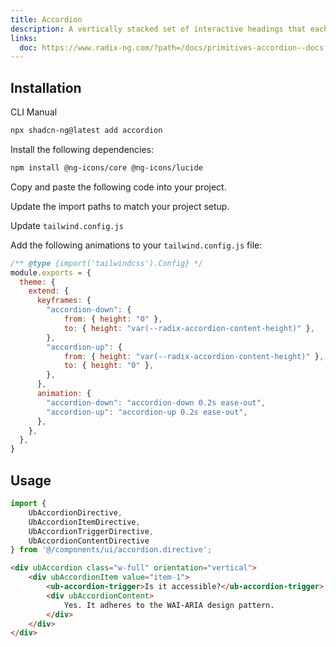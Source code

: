 ```yaml
---
title: Accordion
description: A vertically stacked set of interactive headings that each reveal a section of content.
links:
  doc: https://www.radix-ng.com/?path=/docs/primitives-accordion--docs
---
```


<ComponentPreview
  name="accordion-demo"
  class="[&_*_ub-select-content]:sm:max-w-[70%] [&_*_ub-select-content]:w-3/5"
/>

## Installation

<Tabs defaultValue="cli">

<TabsList>
    <TabsTrigger value="cli">CLI</TabsTrigger>
    <TabsTrigger value="manual">Manual</TabsTrigger>
</TabsList>

<TabsContent value="cli">

```bash frame="code"
npx shadcn-ng@latest add accordion
```

</TabsContent>

<TabsContent value="manual">

<Step>

<StepItem>Install the following dependencies:</StepItem>

```bash
npm install @ng-icons/core @ng-icons/lucide
```

<StepItem>Copy and paste the following code into your project.</StepItem>

<ComponentSource name="accordion" />

<StepItem>Update the import paths to match your project setup.</StepItem>

<StepItem>Update `tailwind.config.js`</StepItem>

Add the following animations to your `tailwind.config.js` file:

```js {5-18}
/** @type {import('tailwindcss').Config} */
module.exports = {
  theme: {
    extend: {
      keyframes: {
        "accordion-down": {
            from: { height: "0" },
            to: { height: "var(--radix-accordion-content-height)" },
        },
        "accordion-up": {
            from: { height: "var(--radix-accordion-content-height)" },
            to: { height: "0" },
        },
      },
      animation: {
        "accordion-down": "accordion-down 0.2s ease-out",
        "accordion-up": "accordion-up 0.2s ease-out",
      },
    },
  },
}
```

</Step>

</TabsContent>

</Tabs>

## Usage

```ts
import {
    UbAccordionDirective,
    UbAccordionItemDirective,
    UbAccordionTriggerDirective,
    UbAccordionContentDirective
} from '@/components/ui/accordion.directive';
```

```html
<div ubAccordion class="w-full" orientation="vertical">
    <div ubAccordionItem value="item-1">
        <ub-accordion-trigger>Is it accessible?</ub-accordion-trigger>
        <div ubAccordionContent>
            Yes. It adheres to the WAI-ARIA design pattern.
        </div>
    </div>
</div>
```
